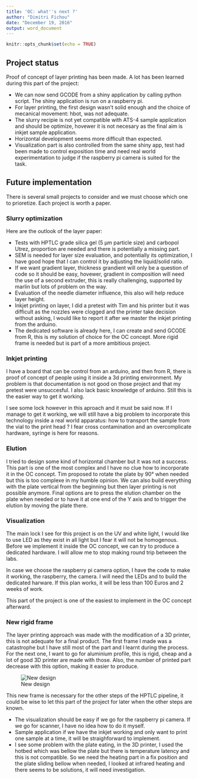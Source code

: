 ```yaml
---
title: 'OC: what''s next ?'
author: "Dimitri Fichou"
date: "December 19, 2016"
output: word_document
---
```


```r
knitr::opts_chunk$set(echo = TRUE)
```


## Project status

Proof of concept of layer printing has been made. A lot has been learned during this part of the project:

* We can now send GCODE from a shiny application by calling python script. The shiny application is run on a raspberry pi.
* For layer printing, the first design wasn't solid enough and the choice of mecanical movement: hbot, was not adequate. 
* The slurry recipie is not yet compatible with ATS-4 sample application and should be optimize, hovewer it is not necesary as the final aim is inkjet sample application.
* Horizontal development seems more difficult than expected.
* Visualization part is also controlled from the same shiny app, test had been made to control exposition time and need real world experimentation to judge if the raspberry pi camera is suited for the task.

## Future implementation

There is several small projects to consider and we must choose which one to prioretize. Each project is worth a paper.

### Slurry optimization

Here are the outlook of the layer paper:

* Tests with HPTLC grade silica gel (5 µm particle size) and carbopol Utrez, proportion are needed and there is potentially a missing part. 
* SEM is needed for layer size evaluation, and potentially its optimization, I have good hope that I can control it by adjusting the liquid/solid ratio.
* If we want gradient layer, thickness grandient will only be a question of code so it should be easy, hovewer, gradient in composition will need the use of a second extruder, this is really challenging, supported by marlin but lots of problem on the way.
* Evaluation of the needle diameter influence, this also will help reduce layer height.
* Inkjet printing on layer, I did a pretest with Tim and his printer but it was difficult as the nozzles were clogged and the printer take decision without asking, I would like to report it after we master the inkjet printing from the arduino.
* The dedicated software is already here, I can create and send GCODE from R, this is my solution of choice for the OC concept.
More rigid frame is needed but is part of a more ambitious project.

### Inkjet printing

I have a board that can be control from an arduino, and then from R, there is proof of concept of people using it inside a 3d printing environment. My problem is that documentation is not good on those project and that my pretest were unsuccesful. I also lack basic knowledge of arduino. Still this is the easier way to get it working.

I see some lock however in this aproach and it must be said now. If I manage to get it working, we will still have a big problem to incorporate this technology inside a real world apparatus: how to transport the sample from the vial to the print head ? I fear cross contamination and an overcomplicate hardware, syringe is here for reasons.

### Elution

I tried to design some kind of horizontal chamber but it was not a success. This part is one of the most complex and I have no clue how to incorporate it in the OC concept. Tim proposed to rotate the plate by 90° when needed but this is too complexe in my humble opinion. We can also build everything with the plate vertical from the beginning but then layer printing is not possible anymore. Final options are to press the elution chamber on the plate when needed or to have it at one end of the Y axis and to trigger the elution by moving the plate there.

### Visualization

The main lock I see for this project is on the UV and white light, I would like to use LED as they exist in all light but I fear it will not be homogenous. Before we implement it inside the OC concept, we can try to produce a dedicated hardware. I will allow me to stop making round trip between the labs. 

In case we choose the raspberry pi camera option, I have the code to make it working, the raspberry, the camera. I will need the LEDs and to build the dedicated harware. If this plan works, it will be less than 100 Euros and 2 weeks of work.

This part of the project is one of the easiest to implement in the OC concept afterward.


### New rigid frame

The layer printing approach was made with the modification of a 3D printer, this is not adequate for a final product. The first frame I made was a catastrophe but I have still most of the part and I learnt during the process. For the next one, I want to go for aluminium profile, this is rigid, cheap and a lot of good 3D printer are made with those. Also, the number of printed part decrease with this option, making it easier to produce.

![New design](Screenshot_new_design.png)

This new frame is necessary for the other steps of the HPTLC pipeline, it could be wise to let this part of the project for later when the other steps are known.

* The visualization should be easy if we go for the raspberry pi camera. If we go for scanner, I have no idea how to do it myself. 
* Sample application if we have the inkjet working and only want to print one sample at a time, it will be straighforward to implement. 
* I see some problem with the plate eating, in the 3D printer, I used the hotbed which was bellow the plate but there is temperature latency and this is not compatible. So we need the heating part in a fix position and the plate sliding bellow when needed, I looked at infrared heating and there seems to be solutions, it will need investigation.

